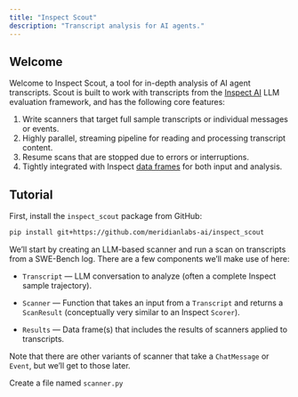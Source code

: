 ```yaml
---
title: "Inspect Scout"
description: "Transcript analysis for AI agents."
---
```


## Welcome

Welcome to Inspect Scout, a tool for in-depth analysis of AI agent transcripts. Scout is built to work with transcripts from the [Inspect AI](https://inspect.aisi.org.uk/) LLM evaluation framework, and has the following core features:

1. Write scanners that target full sample transcripts or individual messages or events.
2. Highly parallel, streaming pipeline for reading and processing transcript content. 
3. Resume scans that are stopped due to errors or interruptions.
4. Tightly integrated with Inspect [data frames](https://inspect.aisi.org.uk/dataframe.html) for both input and analysis.

## Tutorial

First, install the `inspect_scout` package from GitHub: 

```bash
pip install git+https://github.com/meridianlabs-ai/inspect_scout
```
 
We'll start by creating an LLM-based scanner and run a scan on transcripts from a SWE-Bench log. There are a few components we'll make use of here:

- `Transcript` --- LLM conversation to analyze (often a complete Inspect sample trajectory).

- `Scanner` --- Function that takes an input from a `Transcript` and returns a `ScanResult` (conceptually very similar to an Inspect `Scorer`). 

- `Results` --- Data frame(s) that includes the results of scanners applied to transcripts.

Note that there are other variants of scanner that take a `ChatMessage` or `Event`, but we'll get to those later.

Create a file named `scanner.py` 


